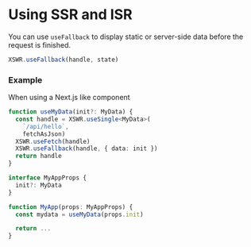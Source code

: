 # Using SSR and ISR

You can use `useFallback` to display static or server-side data before the request is finished.

```typescript
XSWR.useFallback(handle, state) 
```

### Example

When using a Next.js like component

```typescript
function useMyData(init?: MyData) {
  const handle = XSWR.useSingle<MyData>(
    `/api/hello`, 
    fetchAsJson)
  XSWR.useFetch(handle)
  XSWR.useFallback(handle, { data: init })
  return handle
}

interface MyAppProps {
  init?: MyData
}

function MyApp(props: MyAppProps) {
  const mydata = useMyData(props.init)

  return ...
}
```
